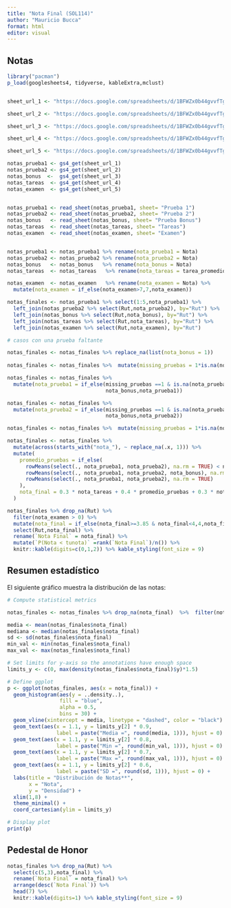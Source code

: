 ```yaml
---
title: "Nota Final (SOL114)"
author: "Mauricio Bucca"
format: html
editor: visual
---
```


## Notas

```r
library("pacman")
p_load(googlesheets4, tidyverse, kableExtra,mclust)


sheet_url_1 <- "https://docs.google.com/spreadsheets/d/1BFWZx0b44gvvfTgA337I30oJwiV09mkF3_bUTM-WepE/edit#gid=1064220691"

sheet_url_2 <- "https://docs.google.com/spreadsheets/d/1BFWZx0b44gvvfTgA337I30oJwiV09mkF3_bUTM-WepE/edit#gid=1548544822"

sheet_url_3 <- "https://docs.google.com/spreadsheets/d/1BFWZx0b44gvvfTgA337I30oJwiV09mkF3_bUTM-WepE/edit#gid=1078351516"

sheet_url_4 <- "https://docs.google.com/spreadsheets/d/1BFWZx0b44gvvfTgA337I30oJwiV09mkF3_bUTM-WepE/edit#gid=1652049220"

sheet_url_5 <- "https://docs.google.com/spreadsheets/d/1BFWZx0b44gvvfTgA337I30oJwiV09mkF3_bUTM-WepE/edit#gid=588136254"

notas_prueba1 <- gs4_get(sheet_url_1)
notas_prueba2 <- gs4_get(sheet_url_2)
notas_bonus  <-  gs4_get(sheet_url_3)
notas_tareas  <- gs4_get(sheet_url_4)
notas_examen  <- gs4_get(sheet_url_5)


notas_prueba1 <- read_sheet(notas_prueba1, sheet= "Prueba 1")
notas_prueba2 <- read_sheet(notas_prueba2, sheet= "Prueba 2")
notas_bonus   <- read_sheet(notas_bonus, sheet= "Prueba Bonus")
notas_tareas  <- read_sheet(notas_tareas, sheet= "Tareas")
notas_examen  <- read_sheet(notas_examen, sheet= "Examen")


notas_prueba1 <- notas_prueba1 %>% rename(nota_prueba1 = Nota)
notas_prueba2 <- notas_prueba2 %>% rename(nota_prueba2 = Nota)
notas_bonus   <- notas_bonus   %>% rename(nota_bonus = Nota)
notas_tareas  <- notas_tareas   %>% rename(nota_tareas = tarea_promedio)

notas_examen  <- notas_examen   %>% rename(nota_examen = Nota) %>% 
  mutate(nota_examen = if_else(nota_examen>7,7,nota_examen))

notas_finales <- notas_prueba1 %>% select(1:5,nota_prueba1) %>% 
  left_join(notas_prueba2 %>% select(Rut,nota_prueba2), by="Rut") %>%
  left_join(notas_bonus %>% select(Rut,nota_bonus), by="Rut") %>%
  left_join(notas_tareas %>% select(Rut,nota_tareas), by="Rut") %>%
  left_join(notas_examen %>% select(Rut,nota_examen), by="Rut") 

```

```r

# casos con una prueba faltante 

notas_finales <- notas_finales %>% replace_na(list(nota_bonus = 1))
  
notas_finales <- notas_finales %>%  mutate(missing_pruebas = 1*is.na(nota_prueba1) + 1*is.na(nota_prueba2)) 

notas_finales <- notas_finales %>% 
  mutate(nota_prueba1 = if_else(missing_pruebas ==1 & is.na(nota_prueba1), 
                                nota_bonus,nota_prueba1))

notas_finales <- notas_finales %>% 
  mutate(nota_prueba2 = if_else(missing_pruebas ==1 & is.na(nota_prueba2), 
                                nota_bonus,nota_prueba2))

notas_finales <- notas_finales %>%  mutate(missing_pruebas = 1*is.na(nota_prueba1) + 1*is.na(nota_prueba2))

notas_finales <- notas_finales %>%
  mutate(across(starts_with("nota_"), ~ replace_na(.x, 1))) %>%
  mutate(
    promedio_pruebas = if_else(
      rowMeans(select(., nota_prueba1, nota_prueba2), na.rm = TRUE) < nota_bonus,
      rowMeans(select(., nota_prueba1, nota_prueba2, nota_bonus), na.rm = TRUE),
      rowMeans(select(., nota_prueba1, nota_prueba2), na.rm = TRUE)
    ),
    nota_final = 0.3 * nota_tareas + 0.4 * promedio_pruebas + 0.3 * nota_examen
  )

notas_finales %>% drop_na(Rut) %>% 
  filter(nota_examen > 0) %>%
  mutate(nota_final = if_else(nota_final>=3.85 & nota_final<4,4,nota_final)) %>%
  select(Rut,nota_final) %>%
  rename(`Nota Final` = nota_final) %>%
  mutate(`P(Nota < tunota)` =rank(`Nota Final`)/n()) %>%
  knitr::kable(digits=c(0,1,2)) %>% kable_styling(font_size = 9)
```

## Resumen estadístico

El siguiente gráfico muestra la distribución de las notas:

```r

# Compute statistical metrics

notas_finales <- notas_finales %>% drop_na(nota_final)  %>%  filter(nota_examen > 0)

media <- mean(notas_finales$nota_final)
mediana <- median(notas_finales$nota_final)
sd <- sd(notas_finales$nota_final)
min_val <- min(notas_finales$nota_final)
max_val <- max(notas_finales$nota_final)

# Set limits for y-axis so the annotations have enough space
limits_y <- c(0, max(density(notas_finales$nota_final)$y)*1.5)

# Define ggplot
p <- ggplot(notas_finales, aes(x = nota_final)) +
  geom_histogram(aes(y = ..density..), 
                 fill = "blue", 
                 alpha = 0.5, 
                 bins = 30) +
  geom_vline(xintercept = media, linetype = "dashed", color = "black") +
  geom_text(aes(x = 1.1, y = limits_y[2] * 0.9, 
                label = paste("Media =", round(media, 1))), hjust = 0) +
  geom_text(aes(x = 1.1, y = limits_y[2] * 0.8, 
                label = paste("Min =", round(min_val, 1))), hjust = 0) +
  geom_text(aes(x = 1.1, y = limits_y[2] * 0.7, 
                label = paste("Max =", round(max_val, 1))), hjust = 0) +
  geom_text(aes(x = 1.1, y = limits_y[2] * 0.6, 
                label = paste("SD =", round(sd, 1))), hjust = 0) +
  labs(title = "Distribución de Notas**",
       x = "Nota",
       y = "Densidad") +
  xlim(1,8) +
  theme_minimal() +
  coord_cartesian(ylim = limits_y)

# Display plot
print(p)
```

## Pedestal de Honor

```r

notas_finales %>% drop_na(Rut) %>% 
  select(c(5,3),nota_final) %>%
  rename(`Nota Final` = nota_final) %>%
  arrange(desc(`Nota Final`)) %>%
  head(7) %>%
  knitr::kable(digits=1) %>% kable_styling(font_size = 9)

```
